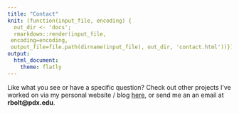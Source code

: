 ```yaml
---
title: "Contact"
knit: (function(input_file, encoding) {
  out_dir <- 'docs';
  rmarkdown::render(input_file,
 encoding=encoding,
 output_file=file.path(dirname(input_file), out_dir, 'contact.html'))})
output:
  html_document:
    theme: flatly
---
```


Like what you see or have a specific question? Check out other projects I've worked on via my personal website / blog [here](https://rbolt2.netlify.app/), or send me an an email at **rbolt@pdx.edu**.